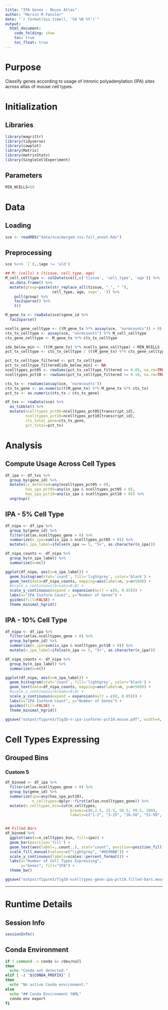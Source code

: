```yaml
---
title: "IPA Genes - Mouse Atlas"
author: "Mervin M Fansler"
date: "`r format(Sys.time(), '%d %B %Y')`"
output: 
  html_document: 
    code_folding: show
    toc: true
    toc_float: true
---
```


# Purpose

Classify genes according to usage of intronic polyadenylation (IPA) sites across
atlas of mouse cell types.

# Initialization

## Libraries
```r
library(magrittr)
library(tidyverse)
library(cowplot)
library(Matrix)
library(matrixStats)
library(SingleCellExperiment)
```

## Parameters
```r
MIN_NCELLS=50
```

# Data
## Loading
```r
sce <- readRDS("data/sce/merged.txs.full_annot.Rds")
```

## Preprocessing
```r
sce %<>% `[`(,.$age != 'old')

## M: (cells) x (tissue, cell_type, age)
M_cell_celltype <- colData(sce)[,c('tissue', 'cell_type', 'age')] %>%
  as.data.frame() %>%
  mutate(group=paste(str_replace_all(tissue, "_", " "),
                     cell_type, age, sep=', ')) %>%
    pull(group) %>%
    fac2sparse() %>%
    t()

M_gene_tx <- rowData(sce)$gene_id %>%
  fac2sparse()

ncells_gene_celltype <- ((M_gene_tx %*% assay(sce, "normcounts")) > 0) %*% M_cell_celltype
cts_tx_celltype <- assay(sce, "normcounts") %*% M_cell_celltype
cts_gene_celltype <- M_gene_tx %*% cts_tx_celltype

idx_below_min <- (t(M_gene_tx) %*% ncells_gene_celltype) < MIN_NCELLS
pct_tx_celltype <- cts_tx_celltype / (t(M_gene_tx) %*% cts_gene_celltype)

pct_tx_celltype_filtered <- pct_tx_celltype
pct_tx_celltype_filtered[idx_below_min] <- NA
ncelltypes_pct05 <- rowSums(pct_tx_celltype_filtered >= 0.05, na.rm=TRUE)
ncelltypes_pct10 <- rowSums(pct_tx_celltype_filtered >= 0.10, na.rm=TRUE)

cts_tx <- rowSums(assay(sce, 'normcounts'))
cts_tx_gene <- as.numeric(t(M_gene_tx) %*% M_gene_tx %*% cts_tx)
pct_tx <- as.numeric(cts_tx / cts_tx_gene)

df_txs <- rowData(sce) %>%
  as_tibble() %>%
  mutate(ncelltypes_pct05=ncelltypes_pct05[transcript_id],
         ncelltypes_pct10=ncelltypes_pct10[transcript_id],
         cts_total_gene=cts_tx_gene,
         pct_total=pct_tx)
```

# Analysis

## Compute Usage Across Cell Types

```r
df_ipa <- df_txs %>%
  group_by(gene_id) %>%
  mutate(is_detected=any(ncelltypes_pct05 > 0),
         has_ipa_pct05=any(is_ipa & ncelltypes_pct05 > 0),
         has_ipa_pct10=any(is_ipa & ncelltypes_pct10 > 0)) %>%
  ungroup()
```

## IPA - 5% Cell Type

```r
df_nipa <- df_ipa %>%
  group_by(gene_id) %>%
  filter(atlas.ncelltypes_gene > 0) %>%
  summarize(n_ipa=sum(is_ipa & ncelltypes_pct05 > 0)) %>%
  mutate(n_ipa_label=ifelse(n_ipa >= 5, "5+", as.character(n_ipa)))

df_nipa_counts <- df_nipa %>%
  group_by(n_ipa_label) %>%
  summarize(n=n())

ggplot(df_nipa, aes(x=n_ipa_label)) +
  geom_histogram(stat='count', fill='lightgrey', color='black') +
  geom_text(data=df_nipa_counts, mapping=aes(label=n, y=n+500)) +
  #scale_x_continuous(breaks=0:8) +
  scale_y_continuous(expand = expansion(mult = c(0, 0.05))) +
  labs(x="IPA Isoform Count", y="Number of Genes") +
  guides(fill=FALSE) +
  theme_minimal_hgrid()
```

## IPA - 10% Cell Type

```r
df_nipa <- df_ipa %>%
  filter(atlas.ncelltypes_gene > 0) %>%
  group_by(gene_id) %>%
  summarize(n_ipa=sum(is_ipa & ncelltypes_pct10 > 0)) %>%
  mutate(n_ipa_label=ifelse(n_ipa >= 5, "5+", as.character(n_ipa)))

df_nipa_counts <- df_nipa %>%
  group_by(n_ipa_label) %>%
  summarize(n=n())

ggplot(df_nipa, aes(x=n_ipa_label)) +
  geom_histogram(stat='count', fill='lightgrey', color='black') +
  geom_text(data=df_nipa_counts, mapping=aes(label=n, y=n+500)) +
  #scale_x_continuous(breaks=0:8) +
  scale_y_continuous(expand = expansion(mult = c(0, 0.05))) +
  labs(x="IPA Isoform Count", y="Number of Genes") +
  guides(fill=FALSE) +
  theme_minimal_hgrid()

ggsave("output/figure3/fig3b-n-ipa-isoforms-pct10.mouse.pdf", width=4, height=4, dpi=300)
```


# Cell Types Expressing
## Grouped Bins
### Custom 5
```r
df_binned <- df_ipa %>%
  filter(atlas.ncelltypes_gene > 0) %>%
  group_by(gene_id) %>%
  summarize(ipa=any(has_ipa_pct10), 
            n_celltypes=dplyr::first(atlas.ncelltypes_gene)) %>%
  mutate(n_celltypes_bin=cut(n_celltypes, 
                             breaks=c(0,2.5, 25.5, 50.5, 99.5, 200),
                             labels=c("1-2", "3-25", "26-50", "51-99", "100+")))


## Filled Bars
df_binned %>%
  ggplot(aes(x=n_celltypes_bin, fill=ipa)) +
  geom_bar(position='fill') +
  geom_text(aes(label=..count..), stat="count", position=position_fill(vjust=0.5)) +
  scale_fill_manual(values=c("lightgrey", "#6E90BB")) +
  scale_y_continuous(labels=scales::percent_format()) +
  labs(x="Number of Cell Types Expressing",
       y="Genes", fill="IPA") +
  theme_bw()

ggsave("output/figure3/fig3d-ncelltypes-gene-ipa-pct10.filled-bars.mouse.pdf", width=4, height=4, dpi=300)
```


---

# Runtime Details
## Session Info
```r
sessionInfo()
```

## Conda Environment
```bash
if ! command -v conda &> /dev/null
then
  echo "Conda not detected."
elif [ -z "${CONDA_PREFIX}" ]
then
  echo "No active Conda environment."
else
  echo "## Conda Environment YAML"
  conda env export
fi
```

